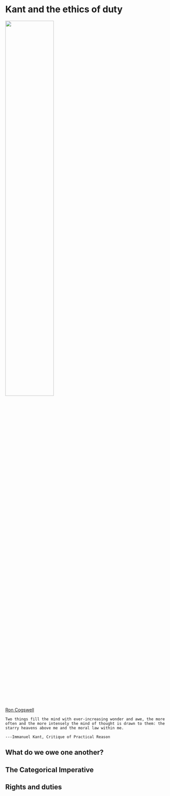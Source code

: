 # Kant and the ethics of duty

:::: {.centertop data-latex=""}

![](img/king-audacity.jpg){width=55%}

::: {.centerbot data-latex=""}

[Ron Cogswell](https://www.flickr.com/photos/22711505@N05/)

:::

::::

```block

Two things fill the mind with ever-increasing wonder and awe, the more often and the more intensely the mind of thought is drawn to them: the starry heavens above me and the moral law within me.

---Immanuel Kant, Critique of Practical Reason

```

## What do we owe one another?

## The Categorical Imperative

## Rights and duties
